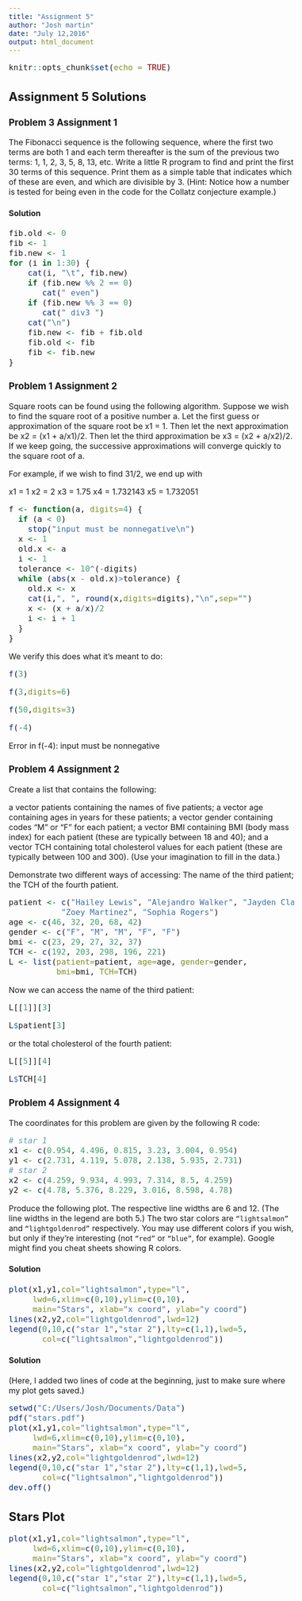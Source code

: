 ---
title: "Assignment 5"
author: "Josh martin"
date: "July 12,2016"
output: html_document
---

<style type="text/css">

body, td {
   font-size: 16px;
}
code.r{
  font-size: 16px;
}
pre {
  font-size: 16px
}
</style>

```{r setup, include=FALSE}
knitr::opts_chunk$set(echo = TRUE)
```
## Assignment 5 Solutions

### Problem 3 Assignment 1
The Fibonacci sequence is the following sequence, where the first two terms are both 1 and each term thereafter is the sum of the previous two terms: 1, 1, 2, 3, 5, 8, 13, etc. Write a little R program to find and print the first 30 terms of this sequence. Print them as a simple table that indicates which of these are even, and which are divisible by 3. (Hint: Notice how a number is tested for being even in the code for the Collatz conjecture example.)

#### Solution
```{r}
fib.old <- 0
fib <- 1
fib.new <- 1
for (i in 1:30) {
    cat(i, "\t", fib.new)
    if (fib.new %% 2 == 0)
       cat(" even")
    if (fib.new %% 3 == 0)
       cat(" div3 ")
    cat("\n")
    fib.new <- fib + fib.old
    fib.old <- fib
    fib <- fib.new
}
```



### Problem 1 Assignment 2
Square roots can be found using the following algorithm. Suppose we wish to find the square root of a positive number a. Let the first guess or approximation of the square root be x1 = 1. Then let the next approximation be x2 = (x1 + a/x1)/2. Then let the third approximation be x3 = (x2 + a/x2)/2. If we keep going, the successive approximations will converge quickly to the square root of a.

For example, if we wish to find 31/2, we end up with

x1 = 1
x2 = 2
x3 = 1.75
x4 = 1.732143
x5 = 1.732051 
```{r}
f <- function(a, digits=4) {
  if (a < 0)
    stop("input must be nonnegative\n")
  x <- 1
  old.x <- a
  i <- 1
  tolerance <- 10^(-digits)
  while (abs(x - old.x)>tolerance) {
    old.x <- x
    cat(i,", ", round(x,digits=digits),"\n",sep="")
    x <- (x + a/x)/2
    i <- i + 1
  }
}
```

We verify this does what it's meant to do:
```{r}
f(3)
```

```{r}
f(3,digits=6)
```

```{r}
f(50,digits=3)
```

```{r eval=FALSE}
f(-4)
```
Error in f(-4): input must be nonnegative


### Problem 4 Assignment 2
Create a list that contains the following:

a vector patients containing the names of five patients;
a vector age containing ages in years for these patients;
a vector gender containing codes "M" or "F" for each patient;
a vector BMI containing BMI (body mass index) for each patient (these are typically between 18 and 40); and
a vector TCH containing total cholesterol values for each patient (these are typically between 100 and 300).
(Use your imagination to fill in the data.)

Demonstrate two different ways of accessing: The name of the third patient; the TCH of the fourth patient.
```{r}
patient <- c("Hailey Lewis", "Alejandro Walker", "Jayden Clark", 
           "Zoey Martinez", "Sophia Rogers")
age <- c(46, 32, 20, 68, 42)
gender <- c("F", "M", "M", "F", "F")
bmi <- c(23, 29, 27, 32, 37)
TCH <- c(192, 203, 298, 196, 221)
L <- list(patient=patient, age=age, gender=gender,
          bmi=bmi, TCH=TCH)
```


Now we can access the name of the third patient:
```{r}
L[[1]][3]
```

```{r}
L$patient[3]
```

or the total cholesterol of the fourth patient:

```{r}
L[[5]][4]
```

```{r}
L$TCH[4]
```


### Problem 4 Assignment 4
The coordinates for this problem are given by the following R code:
```{r}
# star 1
x1 <- c(0.954, 4.496, 0.815, 3.23, 3.004, 0.954)
y1 <- c(2.731, 4.119, 5.078, 2.138, 5.935, 2.731)
# star 2
x2 <- c(4.259, 9.934, 4.993, 7.314, 8.5, 4.259)
y2 <- c(4.78, 5.376, 8.229, 3.016, 8.598, 4.78)
```

Produce the following plot. The respective line widths are 6 and 12. (The line widths in the legend are both 5.) The two star colors are <code>"lightsalmon"</code> and <code>"lightgoldenrod"</code> respectively. You may use different colors if you wish, but only if they're interesting (not <code>"red"</code> or <code>"blue"</code>, for example). Google might find you cheat sheets showing R colors.

#### Solution

```{r eval=FALSE, fig.width=5, fig.height=5, echo=TRUE}
plot(x1,y1,col="lightsalmon",type="l",
     lwd=6,xlim=c(0,10),ylim=c(0,10),
     main="Stars", xlab="x coord", ylab="y coord")
lines(x2,y2,col="lightgoldenrod",lwd=12)
legend(0,10,c("star 1","star 2"),lty=c(1,1),lwd=5,
       col=c("lightsalmon","lightgoldenrod"))
```

#### Solution

(Here, I added two lines of code at the beginning, just to make sure where my plot gets saved.)

```{r eval=FALSE, fig.width=5, fig.height=5, echo=TRUE}
setwd("C:/Users/Josh/Documents/Data")
pdf("stars.pdf")
plot(x1,y1,col="lightsalmon",type="l",
     lwd=6,xlim=c(0,10),ylim=c(0,10),
     main="Stars", xlab="x coord", ylab="y coord")
lines(x2,y2,col="lightgoldenrod",lwd=12)
legend(0,10,c("star 1","star 2"),lty=c(1,1),lwd=5,
       col=c("lightsalmon","lightgoldenrod"))
dev.off()
```

## Stars Plot
```{r fig.width=5, fig.height=5, echo=FALSE}
plot(x1,y1,col="lightsalmon",type="l",
     lwd=6,xlim=c(0,10),ylim=c(0,10),
     main="Stars", xlab="x coord", ylab="y coord")
lines(x2,y2,col="lightgoldenrod",lwd=12)
legend(0,10,c("star 1","star 2"),lty=c(1,1),lwd=5,
       col=c("lightsalmon","lightgoldenrod"))
```